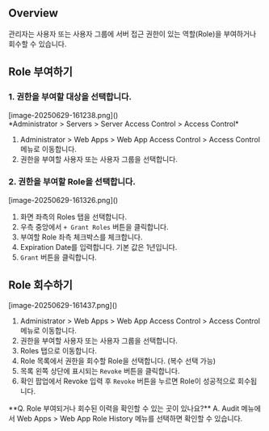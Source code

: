 
## Overview
관리자는 사용자 또는 사용자 그룹에 서버 접근 권한이 있는 역할(Role)을 부여하거나 회수할 수 있습니다.

## Role 부여하기
### 1. 권한을 부여할 대상을 선택합니다.
<p align="center">
<div>[image-20250629-161238.png]()</div>
*Administrator &gt; Servers &gt; Server Access Control &gt; Access Control*
</p>

1. Administrator &gt; Web Apps &gt; Web App Access Control &gt; Access Control 메뉴로 이동합니다.
2. 권한을 부여할 사용자 또는 사용자 그룹을 선택합니다.

### 2. 권한을 부여할 Role을 선택합니다.
<p align="center">
<div>[image-20250629-161326.png]()</div>
</p>

1. 화면 좌측의 Roles 탭을 선택합니다.
2. 우측 중앙에서 `+ Grant Roles` 버튼을 클릭합니다.
3. 부여할 Role 좌측 체크박스를 체크합니다.
4. Expiration Date를 입력합니다. 기본 값은 1년입니다.
5. `Grant` 버튼을 클릭합니다.

## Role 회수하기
<p align="center">
<div>[image-20250629-161437.png]()</div>
</p>

1. Administrator &gt; Web Apps &gt; Web App Access Control &gt; Access Control 메뉴로 이동합니다.
2. 권한을 부여할 사용자 또는 사용자 그룹을 선택합니다.
3. Roles 탭으로 이동합니다.
4. Role 목록에서 권한을 회수할 Role을 선택합니다. (복수 선택 가능)
5. 목록 왼쪽 상단에 표시되는 `Revoke` 버튼을 클릭합니다.
6. 확인 팝업에서 Revoke 입력 후 `Revoke` 버튼을 누르면 Role이 성공적으로 회수됩니다.

<Callout type="info">
**Q. Role 부여되거나 회수된 이력을 확인할 수 있는 곳이 있나요?** 
A. Audit 메뉴에서 Web Apps &gt; Web App Role History 메뉴를 선택하면 확인할 수 있습니다. 
</Callout>

